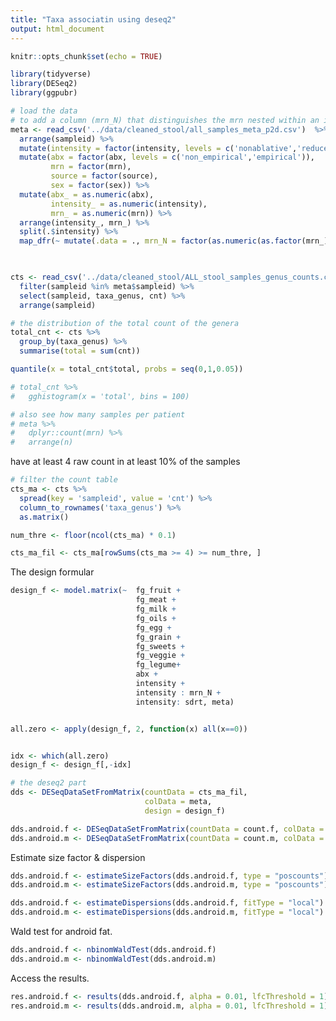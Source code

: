 ```yaml
---
title: "Taxa associatin using deseq2"
output: html_document
---
```


```r
knitr::opts_chunk$set(echo = TRUE)
```

```r
library(tidyverse)
library(DESeq2)
library(ggpubr)
```

```r
# load the data
# to add a column (mrn_N) that distinguishes the mrn nested within an intensity condition
meta <- read_csv('../data/cleaned_stool/all_samples_meta_p2d.csv')  %>% 
  arrange(sampleid) %>% 
  mutate(intensity = factor(intensity, levels = c('nonablative','reduced','ablative'))) %>% 
  mutate(abx = factor(abx, levels = c('non_empirical','empirical')),
         mrn = factor(mrn),
         source = factor(source),
         sex = factor(sex)) %>% 
  mutate(abx_ = as.numeric(abx),
         intensity_ = as.numeric(intensity),
         mrn_ = as.numeric(mrn)) %>% 
  arrange(intensity_, mrn_) %>% 
  split(.$intensity) %>% 
  map_dfr(~ mutate(.data = ., mrn_N = factor(as.numeric(as.factor(mrn_)))))
  


cts <- read_csv('../data/cleaned_stool/ALL_stool_samples_genus_counts.csv') %>% 
  filter(sampleid %in% meta$sampleid) %>% 
  select(sampleid, taxa_genus, cnt) %>% 
  arrange(sampleid)
```

```r
# the distribution of the total count of the genera
total_cnt <- cts %>% 
  group_by(taxa_genus) %>% 
  summarise(total = sum(cnt))

quantile(x = total_cnt$total, probs = seq(0,1,0.05))

# total_cnt %>% 
#   gghistogram(x = 'total', bins = 100)

# also see how many samples per patient
# meta %>% 
#   dplyr::count(mrn) %>% 
#   arrange(n)
```

have at least 4 raw count in at least 10% of the samples

```r
# filter the count table
cts_ma <- cts %>% 
  spread(key = 'sampleid', value = 'cnt') %>% 
  column_to_rownames('taxa_genus') %>% 
  as.matrix()

num_thre <- floor(ncol(cts_ma) * 0.1)

cts_ma_fil <- cts_ma[rowSums(cts_ma >= 4) >= num_thre, ]
```

The design formular

```r
design_f <- model.matrix(~  fg_fruit + 
                            fg_meat + 
                            fg_milk + 
                            fg_oils +  
                            fg_egg + 
                            fg_grain + 
                            fg_sweets + 
                            fg_veggie + 
                            fg_legume+ 
                            abx + 
                            intensity + 
                            intensity : mrn_N +  
                            intensity: sdrt, meta)


all.zero <- apply(design_f, 2, function(x) all(x==0))


idx <- which(all.zero)
design_f <- design_f[,-idx]
```


```r
# the deseq2 part
dds <- DESeqDataSetFromMatrix(countData = cts_ma_fil,
                              colData = meta,
                              design = design_f)
```



```r
dds.android.f <- DESeqDataSetFromMatrix(countData = count.f, colData = col.f, design = ~ age + batch.cat + ratio_fat.x + ratio_carbohydrate.x + smoke + alcohol + bmi + antibiotic + Android_FM)
dds.android.m <- DESeqDataSetFromMatrix(countData = count.m, colData = col.m, design = ~ age + batch.cat + ratio_fat.x + ratio_carbohydrate.x + smoke + alcohol + bmi + antibiotic + Android_FM)
```

Estimate size factor & dispersion
```r
dds.android.f <- estimateSizeFactors(dds.android.f, type = "poscounts")
dds.android.m <- estimateSizeFactors(dds.android.m, type = "poscounts")

dds.android.f <- estimateDispersions(dds.android.f, fitType = "local")
dds.android.m <- estimateDispersions(dds.android.m, fitType = "local")
```

Wald test for android fat.
```r
dds.android.f <- nbinomWaldTest(dds.android.f)
dds.android.m <- nbinomWaldTest(dds.android.m)
```

Access the results.
```r
res.android.f <- results(dds.android.f, alpha = 0.01, lfcThreshold = 1)
res.android.m <- results(dds.android.m, alpha = 0.01, lfcThreshold = 1)
```
